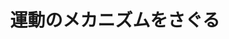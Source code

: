 ﻿---
title: "運動のメカニズムをさぐる"
category: "環境・社会理工学院"
vol: 16
interviewee: "中原 凱文 "
url: ""
tags: ["運動","メカニズム"]
pdf: "16-3.pdf"
career: ""
preface: ""
---
